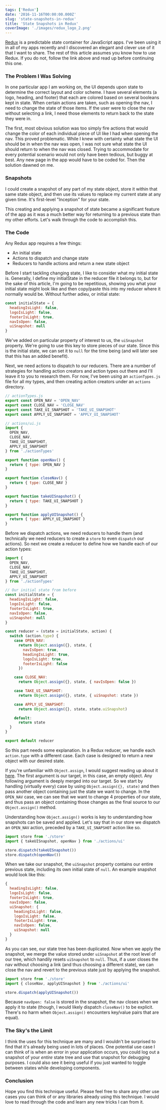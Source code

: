 ```yaml
---
tags: ['Redux']
date: '2016-11-16T00:00:00.000Z'
slug: 'state-snapshots-in-redux'
title: 'State Snapshots in Redux'
coverImage: './images/redux_logo_2.png'
---
```


[Redux](http://redux.js.org/) is a predictable state container for JavaScript apps. I've been using it in all of my apps recently and I discovered an elegant and clever use of it that I want to share. The rest of this article assumes you know how to use Redux. If you do not, follow the link above and read up before continuing this one.

### The Problem I Was Solving

In one particular app I am working on, the UI depends upon state to determine the correct layout and color scheme. I have several elements (a logo, heading, and footer) that each are colored based on several booleans kept in state. When certain actions are taken, such as opening the nav, I need to change the state of those items. If the user were to close the nav without selecting a link, I need those elements to return back to the state they were in.

The first, most obvious solution was too simply fire actions that would change the color of each individual piece of UI like I had when opening the nav. This proved problematic. While I knew with certainty what state the UI should be in when the nav was open, I was not sure what state the UI should return to when the nav was closed. Trying to accommodate for every potential scenario would not only have been tedious, but buggy at best. Any new page in the app would have to be coded for. Then the solution dawned on me.

### Snapshots

I could create a snapshot of any part of my state object, store it within that same state object, and then use its values to replace my current state at any given time. It's first-level "Inception" for your state.

This creating and applying a snapshot of state became a significant feature of the app as it was a much better way for returning to a previous state than my other efforts. Let's walk through the code to accomplish this.

### The Code

Any Redux app requires a few things:

- An initial state
- Actions to dispatch and change state
- Reducers to handle actions and return a new state object

Before I start tackling changing state, I like to consider what my initial state is. Generally, I define my initialState in the reducer file it belongs to, but for the sake of this article, I'm going to be repetitious, showing you what your initial state might look like and then copy/paste this into my reducer where it normally would be. Without further adieu, or initial state:

```javascript
const initialState = {
  headingIsLight: false,
  logoIsLight: false,
  footerIsLight: true,
  navIsOpen: false,
  uiSnapshot: null
}
```

We've added on particular property of interest to us, the `uiSnapshot` property. We're going to use this key to store pieces of our state. Since this is the initial state, we can set it to `null` for the time being (and will later see that this has an added benefit).

Next, we need actions to dispatch to our reducers. There are a number of strategies for handling action creators and action types out there and I'll leave it to you to research them. For now, I've been using an `actionTypes.js` file for all my types, and then creating action creators under an `actions` directory.

```javascript
// actionTypes.js
export const OPEN_NAV = 'OPEN_NAV'
export const CLOSE_NAV = 'CLOSE_NAV'
export const TAKE_UI_SNAPSHOT = 'TAKE_UI_SNAPSHOT'
export const APPLY_UI_SNAPSHOT = 'APPLY_UI_SNAPSHOT'

// actions/ui.js
import {
  OPEN_NAV,
  CLOSE_NAV,
  TAKE_UI_SNAPSHOT,
  APPLY_UI_SNAPSHOT
} from './actionTypes'

export function openNav() {
  return { type: OPEN_NAV }
}

export function closeNav() {
  return { type: CLOSE_NAV }
}

export function takeUISnapshot() {
  return { type: TAKE_UI_SNAPSHOT }
}

export function applyUISnapshot() {
  return { type: APPLY_UI_SNAPSHOT }
}
```

Before we dispatch actions, we need reducers to handle them (and technically we need reducers to create a `store` to even `dispatch` our actions). So next we create a reducer to define how we handle each of our action types:

```javascript
import {
  OPEN_NAV,
  CLOSE_NAV,
  TAKE_UI_SNAPSHOT,
  APPLY_UI_SNAPSHOT
} from './actionTypes'

// Our initial state from before
const initialState = {
  headingIsLight: false,
  logoIsLight: false,
  footerIsLight: true,
  navIsOpen: false,
  uiSnapshot: null
}

const reducer = (state = initialState, action) {
  switch (action.type) {
    case OPEN_NAV:
      return Object.assign({}, state, {
        navIsOpen: true,
        headingIsLight: true,
        logoIsLight: true,
        footerIsLight: false
      })

    case CLOSE_NAV:
      return Object.assign({}, state, { navIsOpen: false })

    case TAKE_UI_SNAPSHOT:
      return Object.assign({}, state, { uiSnapshot: state })

    case APPLY_UI_SNAPSHOT:
      return Object.assign({}, state, state.uiSnapshot)

    default:
      return state
  }
}

export default reducer

```

So this part needs some explanation. In a Redux reducer, we handle each `action.type` with a different case. Each case is designed to return a new object with our desired state.

If you're unfamiliar with `Object.assign`, I would suggest reading up about it [here](https://developer.mozilla.org/en-US/docs/Web/JavaScript/Reference/Global_Objects/Object/assign). The first argument is our target, in this case, an empty object. Any following argument is deeply merged into our target. So we start by handling (virtually every) case by using `Object.assign({}, state)` and then pass another object containing just the state we want to change. In the `OPEN_NAV` case, we can see that we want to change 4 properties of our state, and thus pass an object containing those changes as the final source to our `Object.assign()` method.

Understanding how `Object.assign()` works is key to understanding how snapshots can be saved and applied. Let's say that in our store we dispatch an `OPEN_NAV` action, preceded by a `TAKE_UI_SNAPSHOT` action like so.

```javascript
import store from './store'
import { takeUISnapshot, openNav } from './actions/ui'

store.dispatch(takeUISnapshot())
store.dispatch(openNav())
```

When we take our snapshot, the `uiSnapshot` property contains our entire previous state, including its own initial state of `null`. An example snapshot would look like this:

```javascript
{
  headingIsLight: false,
  logoIsLight: false,
  footerIsLight: true,
  navIsOpen: false,
  uiSnapshot: {
    headingIsLight: false,
    logoIsLight: false,
    footerIsLight: true,
    navIsOpen: false,
    uiSnapshot: null
  }
}

```

As you can see, our state tree has been duplicated. Now when we apply the snapshot, we merge the value stored under `uiSnapshot` at the root level of our tree, which handily resets `uiSnapshot` to `null`. Thus, if a user closes the nav without choosing a link (and thus choosing a different state), we can close the nav and revert to the previous state just by applying the snapshot.

```javascript
import store from './store'
import { closeNav, applyUISnapshot } from './actions/ui'

store.dispatch(applyUISnapshot())
```

Because `navOpen: false` is stored in the snapshot, the nav closes when we apply it to state (though, I would likely dispatch `closeNav()` to be explicit. There's no harm when `Object.assign()` encounters key/value pairs that are equal).

### The Sky's the Limit

I think the uses for this technique are many and I wouldn't be surprised to find that it's already being used in lots of places. One potential use case I can think of is when an error in your application occurs, you could log out a snapshot of your _entire_ state tree and use that snapshot for debugging purposes. I could also see it being useful if you just wanted to toggle between states while developing components.

### Conclusion

Hope you find this technique useful. Please feel free to share any other use cases you can think of or any libraries already using this technique. I would love to read through the code and learn any new tricks I can from it.
